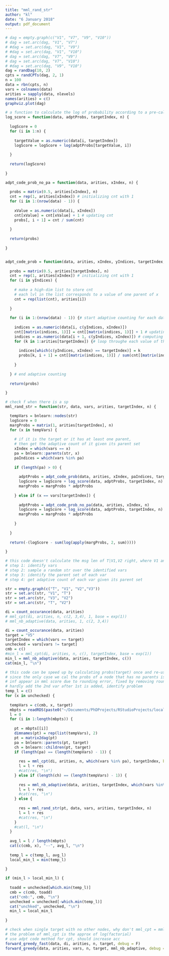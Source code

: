 ```yaml
---
title: "mml_rand_str"
author: "kl"
date: "6 January 2018"
output: pdf_document
---
```


```r
# dag = empty.graph(c("V1", "V7", "V9", "V10"))
# dag = set.arc(dag, "V1", "V7")
# #dag = set.arc(dag, "V1", "V9")
# #dag = set.arc(dag, "V1", "V10")
# dag = set.arc(dag, "V7", "V9")
# dag = set.arc(dag, "V7", "V10")
# #dag = set.arc(dag, "V9", "V10")
dag = randDag(10, 2)
cpts = randCPTs(dag, 2, 1)
n = 100
data = rbn(cpts, n)
vars = colnames(data)
arities = sapply(data, nlevels)
names(arities) = c()
graphviz.plot(dag)
```

```r
# a function to calculate the log of probability according to a pre-cal prob table and data
log_score = function(data, adptProbs, targetIndex, n) {
  
  logScore = 0  
  for (i in 1:n) {
    
    targetValue = as.numeric(data[i, targetIndex])
    logScore = logScore + log(adptProbs[targetValue, i])
      
  }
  
  return(logScore)
  
}

adpt_code_prob_no_pa = function(data, arities, xIndex, n) {
  
  probs = matrix(0.5, arities[xIndex], n)
  cnt = rep(1, arities[xIndex]) # initializing cnt with 1
  for (i in 1:(nrow(data) - 1)) {
    
    xValue = as.numeric(data[i, xIndex])
    cnt[xValue] = cnt[xValue] + 1 # updating cnt
    probs[, i + 1] = cnt / sum(cnt)
    
  }
  
  return(probs)
  
}


adpt_code_prob = function(data, arities, xIndex, yIndices, targetIndex, n) {
  
  probs = matrix(0.5, arities[targetIndex], n) 
  cnt = rep(1, arities[xIndex]) # initializing cnt with 1
  for (i in yIndices) {
    
    # make a high-dim list to store cnt
    # each lvl in the list corresponds to a value of one parent of x
    cnt = rep(list(cnt), arities[i])
    
  }
  
  for (i in 1:(nrow(data) - 1)) {# start adaptive counting for each data point
  
    indices = as.numeric(data[i, c(yIndices, xIndex)])
    cnt[[matrix(indices, 1)]] = cnt[[matrix(indices, 1)]] + 1 # updating cnt
    indices = as.numeric(data[i + 1, c(yIndices, xIndex)]) # computing prob from 2nd data point
    for (k in 1:arities[targetIndex]) {# loop throughe each value of the target 
      
      indices[which(c(yIndices, xIndex) == targetIndex)] = k
      probs[k, i + 1] = cnt[[matrix(indices, 1)]] / sum(cnt[[matrix(indices[-length(indices)], 1)]])
      
    }
    
  } # end adaptive counting
  
  return(probs)
  
}

# check f when there is a sp
mml_rand_str = function(str, data, vars, arities, targetIndex, n) {

  tempVars = bnlearn::nodes(str)
  logScore = 0 
  margProbs = matrix(1, arities[targetIndex], n)
  for (x in tempVars) {
    
    # if it is the target or it has at least one parent,  
    # then get the adaptive count of it given its parent set
    xIndex = which(vars == x)
    pa = bnlearn::parents(str, x)
    paIndices = which(vars %in% pa)
    
    if (length(pa) > 0) {
      
      adptProbs = adpt_code_prob(data, arities, xIndex, paIndices, targetIndex, n)
      logScore = logScore + log_score(data, adptProbs, targetIndex, n)
      margProbs = margProbs * adptProbs
    
    } else if (x == vars[targetIndex]) {
      
      adptProbs = adpt_code_prob_no_pa(data, arities, xIndex, n)
      logScore = logScore + log_score(data, adptProbs, targetIndex, n)
      margProbs = margProbs * adptProbs
      
    }
        
  }
  
  return(-(logScore - sum(log(apply(margProbs, 2, sum)))))
  
}

```

```r
# this code doesn't calculate the msg len of T|V1,V2 right, where V1 and V2 are both parents of T
# step 1: identify vars
# step 2: sample a random str over the identified vars
# step 3: identify the parent set of each var
# step 4: get adaptive count of each var given its parent set

str = empty.graph(c("T", "V1", "V2","V3"))
str = set.arc(str, "V1", "T")
str = set.arc(str, "V3", "V2")
str = set.arc(str, "T", "V2")

di = count_occurance(data, arities)
# mml_cpt(di, arities, n, c(2, 3,4), 1, base = exp(1))
# mml_nb_adaptive(data, arities, 1, c(2, 3,4))
```

```r
di = count_occurance(data, arities)
target = "V5"
targetIndex = which(vars == target)
unchecked = vars[vars != target]
cmb = c()
#min_l = mml_cpt(di, arities, n, c(), targetIndex, base = exp(1))
min_l = mml_nb_adaptive(data, arities, targetIndex, c())
cat(min_l, "\n")
```

```r
# this code can be speed up by calculating probs(target) once and re-use it 
# since the only case we cal the probs of a node that has no parents is when this node is the target
# inf appear in mml score due to rounding error, fixed by removing round to 2nd digit
# hardly add the 2nd var after 1st is added, identify problem
temp_l = c()
for (x in unchecked) {
  
  tempVars = c(cmb, x, target)
  mbpts = readRDS(paste0("~/Documents/PhDProjects/RStudioProjects/local2global/MBPTs/", length(tempVars) - 1, ".rds"))
  l = 0 
  for (i in 1:length(mbpts)) {
    
    pt = mbpts[[i]]
    dimnames(pt) = rep(list(tempVars), 2)
    pt = matrix2dag(pt)
    pa = bnlearn::parents(pt, target)
    ch = bnlearn::children(pt, target)
    if (length(pa) == (length(tempVars) - 1)) {
      
      res = mml_cpt(di, arities, n, which(vars %in% pa), targetIndex, base = exp(1))        
      l = l + res
      #cat(res, "\n")
    } else if (length(ch) == (length(tempVars) - 1)) {
      
      res = mml_nb_adaptive(data, arities, targetIndex, which(vars %in% ch))
      l = l + res
      #cat(res, "\n")
    } else {
      
      res = mml_rand_str(pt, data, vars, arities, targetIndex, n)
      l = l + res
      #cat(res, "\n")
    }
    #cat(l, "\n")
  }
  
  avg_l = l / length(mbpts)
  cat(c(cmb, x), "--", avg_l, "\n")
  
  temp_l = c(temp_l, avg_l)
  local_min_l = min(temp_l)
  
}

if (min_l > local_min_l) {
    
  toadd = unchecked[which.min(temp_l)]
  cmb = c(cmb, toadd)
  cat("cmb:", cmb, "\n")
  unchecked = unchecked[-which.min(temp_l)]
  cat("unchked", unchecked, "\n")
  min_l = local_min_l
    
}


```
```r
# check when single target with no other nodes, why don't mml_cpt = mml_nb?
# the problem of mml_cpt is the approx of log(factorial)
# use adpt code method for cpt, should increase acc 
forward_greedy_fast(data, di, arities, n, target, debug = F)
forward_greedy(data, arities, vars, n, target, mml_nb_adaptive, debug = F)
```


